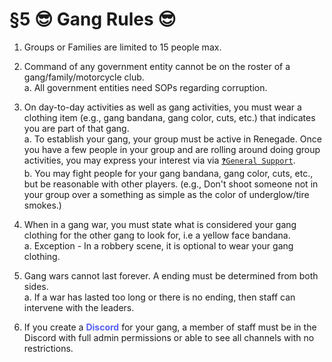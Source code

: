# §5 😎 Gang Rules 😎

1. Groups or Families are limited to 15 people max.

2. Command of any government entity cannot be on the roster of a gang/family/motorcycle club.\
a. All government entities need SOPs regarding corruption. 

3. On day-to-day activities as well as gang activities, you must wear a clothing item (e.g., gang bandana, gang color, cuts, etc.) that indicates you are part of that gang.\
a. To establish your gang, your group must be active in Renegade. Once you have a few people in your group and are rolling around doing group activities, you may express your interest via via [`❓General Support`](https://discord.com/channels/1083964697532973157/1083965258240110594).\
b. You may fight people for your gang bandana, gang color, cuts, etc., but be reasonable with other players. (e.g., Don't shoot someone not in your group over a something as simple as the color of underglow/tire smokes.)

4. When in a gang war, you must state what is considered your gang clothing for the other gang to look for, i.e a yellow face bandana.\
a. Exception - In a robbery scene, it is optional to wear your gang clothing.

5. Gang wars cannot last forever. A ending must be determined from both sides.\
a. If a war has lasted too long or there is no ending, then staff can intervene with the leaders.

6. If you create a <font color="#5661F5"> **Discord** </font> for your gang, a member of staff must be in the Discord with full admin permissions or able to see all channels with no restrictions. 